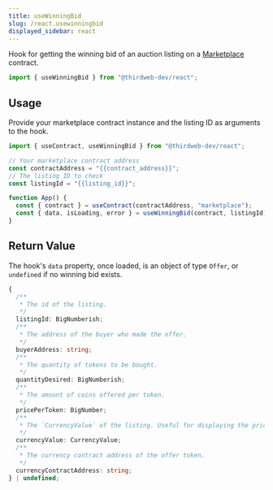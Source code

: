 ```yaml
---
title: useWinningBid
slug: /react.usewinningbid
displayed_sidebar: react
---
```


Hook for getting the winning bid of an auction listing on a [Marketplace](https://portal.thirdweb.comhttps://thirdweb.com/thirdweb.eth/Marketplace) contract.

```jsx
import { useWinningBid } from "@thirdweb-dev/react";
```

## Usage

Provide your marketplace contract instance and the listing ID as arguments to the hook.

```jsx
import { useContract, useWinningBid } from "@thirdweb-dev/react";

// Your marketplace contract address
const contractAddress = "{{contract_address}}";
// The listing ID to check
const listingId = "{{listing_id}}";

function App() {
  const { contract } = useContract(contractAddress, "marketplace");
  const { data, isLoading, error } = useWinningBid(contract, listingId);
}
```

## Return Value

The hook's `data` property, once loaded, is an object of type `Offer`, or `undefined` if no winning bid exists.

```ts
{
  /**
   * The id of the listing.
   */
  listingId: BigNumberish;
  /**
   * The address of the buyer who made the offer.
   */
  buyerAddress: string;
  /**
   * The quantity of tokens to be bought.
   */
  quantityDesired: BigNumberish;
  /**
   * The amount of coins offered per token.
   */
  pricePerToken: BigNumber;
  /**
   * The `CurrencyValue` of the listing. Useful for displaying the price information.
   */
  currencyValue: CurrencyValue;
  /**
   * The currency contract address of the offer token.
   */
  currencyContractAddress: string;
} | undefined;
```
